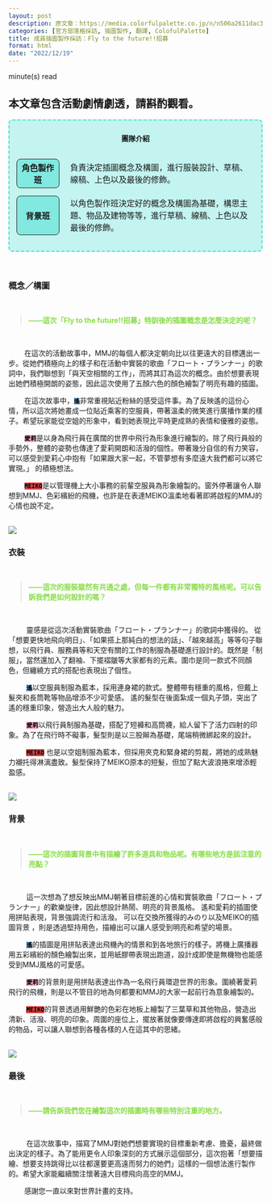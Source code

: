 ```yaml
---
layout: post
description: 原文章：https://media.colorfulpalette.co.jp/n/n506a2611dac3 | 此篇訪談翻譯僅作為個人練習。
categories: [官方部落格採訪, 插圖製作, 翻譯, ColofulPalette] 
title: 成員插圖製作採訪：Fly to the future!!招募
format: html
date: "2022/12/19"
---
```

<script type="module" src="main.js"></script>
<span id="reading-tag"><span id="time"></span> minute(s) read</span>

::: {.callout-warning appearance="simple"}

## 本文章包含活動劇情劇透，請斟酌觀看。

:::

<div style="border:2px turquoise dashed;padding:0px 12px 0px 12px;border-radius:8px;background-color:rgba(64,224,208, 0.3) !important;" class="team-info">
<p style="text-align:center;font-weight:bold;margin-top:25px">團隊介紹</p>
<table style="border:none;border-collapse: separate;border-spacing: 2px 15px;">
<tr style="border:none;background-color:transparent;">
<th style="text-align:center;width:18%; border:1px solid;border-radius:8px;background-color:rgba(64,224,208, 0.5)">角色製作班</th>
<td style="border:none;padding-left:20px">負責決定插圖概念及構圖，進行服裝設計、草稿、線稿、上色以及最後的修飾。</td>
</tr>
<tr style="border:none;background-color:transparent;background-color:transparent;">
<th style="text-align:center;border:1px solid;border-radius:8px;background-color:rgba(64,224,208, 0.5)">背景班</th>
<td style="border:none;padding-left:20px">以角色製作班決定好的概念及構圖為基礎，構思主題、物品及建物等等，進行草稿、線稿、上色以及最後的修飾。</td>
</tr>
</table>
</div>

<br>

### 概念／構圖
<br>
<blockquote style="color:#88dd44;font-weight:bold;">——這次「Fly to the future!!招募」特訓後的插圖概念是怎麼決定的呢？ </blockquote>
<br>


&nbsp;&nbsp;&nbsp;&nbsp;&nbsp;&nbsp;&nbsp;&nbsp;在這次的活動故事中，MMJ的每個人都決定朝向比以往更遠大的目標邁出一步。從她們積極向上的樣子和在活動中實裝的歌曲「フロート・プランナー」的歌詞中，我們聯想到「與天空相關的工作」，而將其訂為這次的概念。由於想要表現出她們積極開朗的姿態，因此這次使用了五顏六色的顏色繪製了明亮有趣的插圖。 

&nbsp;&nbsp;&nbsp;&nbsp;&nbsp;&nbsp;&nbsp;&nbsp;在這次故事中，<code style="background-color:#99CCFF"><span style="color:black;font-weight:bold;">遙</span></code>非常重視貼近粉絲的感受這件事。為了反映遙的這份心情，所以這次將她畫成一位貼近乘客的空服員，帶著溫柔的微笑進行廣播作業的樣子。希望玩家能從空姐的形象中，看到她表現比平時更成熟的表情和優雅的姿態。 

&nbsp;&nbsp;&nbsp;&nbsp;&nbsp;&nbsp;&nbsp;&nbsp;<code style="background-color:#FFAACC"><span style="color:black;font-weight:bold;">愛莉</span></code>是以身為飛行員在廣闊的世界中飛行為形象進行繪製的。除了飛行員般的手勢外，整體的姿勢也傳達了愛莉開朗和活潑的個性。帶著幾分自信的有力笑容，可以感受到愛莉心中抱有「如果跟大家一起，不管夢想有多麼遠大我們都可以將它實現。」 的積極想法。

&nbsp;&nbsp;&nbsp;&nbsp;&nbsp;&nbsp;&nbsp;&nbsp;<code style="background-color:#DD4444;"><span style="color:black;font-weight:bold;">MEIKO</span></code>是以管理機上大小事務的前輩空服員為形象繪製的。窗外停著讓令人聯想到MMJ、色彩繽紛的飛機，也許是在表達MEIKO溫柔地看著即將啟程的MMJ的心情也說不定。


<br>
<img src="https://assets.st-note.com/img/1671439793236-TNpnZ5HrZB.png?width=2000&height=2000&fit=bounds&format=jpg&quality=85">
<br>


### 衣裝
<br>
<blockquote style="color:#88dd44;font-weight:bold;"> ——這次的服裝雖然有共通之處，但每一件都有非常獨特的風格呢。可以告訴我們是如何設計的嗎？ </blockquote>
<br>

&nbsp;&nbsp;&nbsp;&nbsp;&nbsp;&nbsp;&nbsp;&nbsp; 靈感是從這次活動實裝歌曲「フロート・プランナー」的歌詞中獲得的。 從「想要更快地飛向明日」、「如果搭上那純白的想法的話」、「越來越高」等等句子聯想，以飛行員、服務員等和天空有關的工作的制服為基礎進行設計的。既然是「制服」，當然還加入了翻袖、下擺褶皺等大家都有的元素。圍巾是同一款式不同顏色，但纏繞方式的搭配也表現出了個性。 

&nbsp;&nbsp;&nbsp;&nbsp;&nbsp;&nbsp;&nbsp;&nbsp; <code style="background-color:#99CCFF"><span style="color:black;font-weight:bold;">遙</span></code>以空服員制服為藍本，採用連身裙的款式。整體帶有穩重的風格，但戴上髮夾和長筒靴等物品增添不少可愛感。 遙的髮型在後面紮成一個丸子頭，突出了遙的穩重印象，營造出大人般的魅力。 

&nbsp;&nbsp;&nbsp;&nbsp;&nbsp;&nbsp;&nbsp;&nbsp; <code style="background-color:#FFAACC"><span style="color:black;font-weight:bold;">愛莉</span></code>以飛行員制服為基礎，搭配了短褲和高筒襪，給人留下了活力四射的印象。為了在飛行時不礙事，髮型則是以三股辮為基礎，尾端稍微綁起來的設計。 

&nbsp;&nbsp;&nbsp;&nbsp;&nbsp;&nbsp;&nbsp;&nbsp; <code style="background-color:#DD4444;"><span style="color:black;font-weight:bold;">MEIKO</span></code> 也是以空姐制服為藍本，但採用夾克和緊身裙的剪裁，將她的成熟魅力襯托得淋漓盡致。髮型保持了MEIKO原本的短髮，但加了點大波浪捲來增添輕盈感。



<br>
<img src="https://assets.st-note.com/img/1671439845726-RqyEqyl042.png?width=2000&height=2000&fit=bounds&format=jpg&quality=85">
<br>

### 背景
<br>
<blockquote style="color:#88dd44;font-weight:bold;"> ——這次的插圖背景中有描繪了許多道具和物品呢。有哪些地方是該注意的亮點？ </blockquote>
<br> 

&nbsp;&nbsp;&nbsp;&nbsp;&nbsp;&nbsp;&nbsp;&nbsp; 這一次想為了想反映出MMJ朝著目標前進的心情和實裝歌曲「フロート・プランナー」的歡樂旋律，因此想設計熱鬧、明亮的背景風格。 遙和愛莉的插圖使用拼貼表現，背景強調流行和活潑。 可以在交換所獲得的みのり以及MEIKO的插圖背景 ，則是透過堅持用色，描繪出可以讓人感受到明亮和希望的場景。 

&nbsp;&nbsp;&nbsp;&nbsp;&nbsp;&nbsp;&nbsp;&nbsp; <code style="background-color:#99CCFF"><span style="color:black;font-weight:bold;">遙</span></code>的插圖是用拼貼表達出飛機內的情景和到各地旅行的樣子。將機上廣播器用五彩繽紛的顏色繪製出來，並用紙膠帶表現出跑道，設計成即使是無機物也能感受到MMJ風格的可愛感。 

&nbsp;&nbsp;&nbsp;&nbsp;&nbsp;&nbsp;&nbsp;&nbsp; <code style="background-color:#FFAACC"><span style="color:black;font-weight:bold;">愛莉</span></code>的背景則是用拼貼表達出作為一名飛行員環遊世界的形象。圍繞著愛莉飛行的飛機，則是以不管目的地為何都要和MMJ的大家一起前行為意象繪製的。 

&nbsp;&nbsp;&nbsp;&nbsp;&nbsp;&nbsp;&nbsp;&nbsp; <code style="background-color:#DD4444;"><span style="color:black;font-weight:bold;">MEIKO</span></code>的背景透過用鮮艷的色彩在地板上繪製了三葉草和其他物品，營造出清新、活潑、明亮的印象。周圍的座位上，擺放著就像要傳達即將啟程的興奮感般的物品，可以讓人聯想到各種各樣的人在這其中的思緒。 


<br>
<img src="https://assets.st-note.com/img/1671439901339-Q5qvhrywg0.png?width=2000&height=2000&fit=bounds&format=jpg&quality=85">
<br>


### 最後 
<br>
<blockquote style="color:#88dd44;font-weight:bold;">——請告訴我們您在繪製這次的插圖時有哪些特別注重的地方。  </blockquote>
<br>

&nbsp;&nbsp;&nbsp;&nbsp;&nbsp;&nbsp;&nbsp;&nbsp; 在這次故事中，描寫了MMJ對她們想要實現的目標重新考慮、擔憂，最終做出決定的樣子。為了能用更令人印象深刻的方式展示這個部分，這次抱著「想要描繪、想要支持跳得比以往都還要更高遠而努力的她們」這樣的一個想法進行製作的。希望大家能繼續關注懷著遠大目標飛向高空的MMJ。

&nbsp;&nbsp;&nbsp;&nbsp;&nbsp;&nbsp;&nbsp;&nbsp;感謝您一直以來對世界計畫的支持。